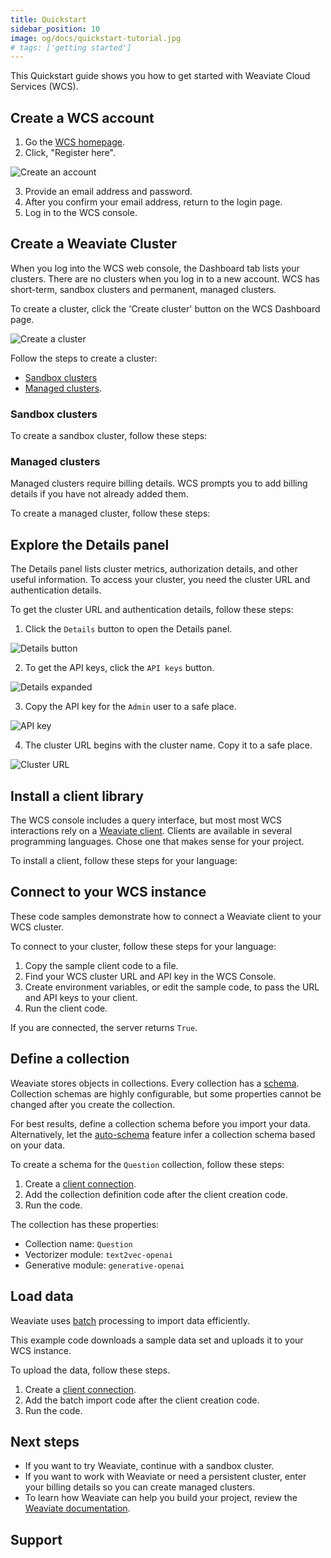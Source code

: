 ```yaml
---
title: Quickstart
sidebar_position: 10
image: og/docs/quickstart-tutorial.jpg
# tags: ['getting started']
---
```


This Quickstart guide shows you how to get started with Weaviate Cloud Services (WCS).

## Create a WCS account

1. Go the [WCS homepage](https://console.weaviate.cloud).
1. Click, "Register here".

![Create an account](./img/wcs-landing-page-register.jpg)

3. Provide an email address and password.
1. After you confirm your email address, return to the login page.
1. Log in to the WCS console.

## Create a Weaviate Cluster

When you log into the WCS web console, the Dashboard tab lists your clusters. There are no clusters when you log in to a new account. WCS has short-term, sandbox clusters and permanent, managed clusters.

To create a cluster, click the 'Create cluster' button on the WCS Dashboard page.

![Create a cluster](./img/wcs-console-no-clusters.jpg)

Follow the steps to create a cluster:

- [Sandbox clusters](#sandbox-clusters)
- [Managed clusters](#managed-clusters).

### Sandbox clusters

To create a sandbox cluster, follow these steps:


<CreateSandboxCluster />


<SandBoxExpiry/>

### Managed clusters

Managed clusters require billing details. WCS prompts you to add billing details if you have not already added them.

To create a managed cluster, follow these steps:


<CreateManagedCluster />

## Explore the Details panel

The Details panel lists cluster metrics, authorization details, and other useful information. To access your cluster, you need the cluster URL and authentication details.

To get the cluster URL and authentication details, follow these steps:

1. Click the `Details` button to open the Details panel.

![Details button](./img/wcs-console-details-button.jpg)

2. To get the API keys, click the `API keys` button.

![Details expanded](./img/wcs-console-details-api-key.jpg)

3. Copy the API key for the `Admin` user to a safe place.

![API key](./img/wcs-console-api-keys-expanded.jpg)

4. The cluster URL begins with the cluster name. Copy it to a safe place.

![Cluster URL](./img/wcs-details-cluster-url.jpg)

## Install a client library

The WCS console includes a query interface, but most most WCS interactions rely on a [Weaviate client](/developers/weaviate/client-libraries/index.md). Clients are available in several programming languages. Chose one that makes sense for your project.

To install a client, follow these steps for your language:


<CodeClientInstall />

## Connect to your WCS instance

These code samples demonstrate how to connect a Weaviate client to your WCS cluster.

To connect to your cluster, follow these steps for your language:

1. Copy the sample client code to a file.
1. Find your WCS cluster URL and API key in the WCS Console.
1. Create environment variables, or edit the sample code, to pass the URL and API keys to your client.
1. Run the client code.


<WCSClientIsReady/>

If you are connected, the server returns `True`.

## Define a collection

Weaviate stores objects in collections. Every collection has a [schema](/developers/weaviate/config-refs/schema). Collection schemas are highly configurable, but some properties cannot be changed after you create the collection.

For best results, define a collection schema before you import your data. Alternatively, let the [auto-schema](/developers/weaviate/config-refs/schema#auto-schema) feature infer a collection schema based on your data. 

To create a schema for the `Question` collection, follow these steps:

1. Create a [client connection](#connect-to-your-wcs-instance). 
1. Add the collection definition code after the client creation code.
1. Run the code.


<CodeAutoschemaMinimumSchema />

The collection has these properties: 

  - Collection name: `Question`
  - Vectorizer module: `text2vec-openai`
  - Generative module: `generative-openai`

## Load data

Weaviate uses [batch](/developers/weaviate/manage-data/import) processing to import data efficiently.

This example code downloads a sample data set and uploads it to your WCS instance.

To upload the data, follow these steps.

1. Create a [client connection](#connect-to-your-wcs-instance). 
1. Add the batch import code after the client creation code.
1. Run the code.


<CodeAutoschemaImport />

## Next steps

- If you want to try Weaviate, continue with a sandbox cluster.
- If you want to work with Weaviate or need a persistent cluster, enter your billing details so you can create managed clusters.
- To learn how Weaviate can help you build your project, review the [Weaviate documentation](../weaviate/index.md).

## Support


<SupportAndTrouble />